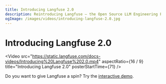 ```yaml
---
title: Introducing Langfuse 2.0
description: Reintroducing Langfuse – the Open Source LLM Engineering Platform
ogImage: /images/videos/introducing-langfuse-2.0.jpg
---
```


# Introducing Langfuse 2.0

<Video
  src="https://static.langfuse.com/docs-videos/Introducing%20Langfuse%202.0.mp4"
  aspectRatio={16 / 9}
  title="Introducing Langfuse 2.0"
  posterStartTime={71}
/>

Do you want to give Langfuse a spin? Try the [interactive demo](/docs/demo).
